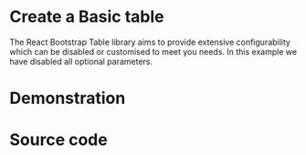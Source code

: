 

<Meta name='Basic Example' of={BannerBasicStories} />

# Create a Basic table

The React Bootstrap Table library aims to provide extensive configurability which can be disabled or customised to meet you needs. In this example we have disabled all optional parameters.

# Demonstration

<Canvas of={BannerBasicStories.Primary} />

# Source code

```ts
const BasicExampleComponent: FC<SecurityBannerProps[]> = ({records}) => {

  // Generates a default instance of the banner
  return (<SecurityBanner  records: {records} />);
};

```
